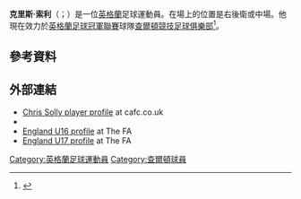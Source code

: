 '''克里斯·索利'''（{{lang-en|Chris Solly}}；{{bd|1991年|1月20日}}）是一位[[英格蘭|英格蘭]]足球運動員。在場上的位置是右後衛或中場。他現在效力於[[英格蘭足球冠軍聯賽|英格蘭足球冠軍聯賽]]球隊[[查爾頓競技足球俱樂部|查爾頓競技足球俱樂部]]<ref>{{cite web | title=Norwich drop down to League One | publisher=BBC Sport | date=2009-05-03 | url=http://news.bbc.co.uk/sport1/hi/football/eng_div_1/8015098.stm | accessdate=2015-06-09 | archive-date=2009-05-04 | archive-url=https://web.archive.org/web/20090504080027/http://news.bbc.co.uk/sport1/hi/football/eng_div_1/8015098.stm | dead-url=no }}</ref>。

==參考資料==
{{Reflist}}

==外部連結==
*[https://web.archive.org/web/20120813141030/http://www.cafc.co.uk/page/ProfilesDetail/0,,10267~44059,00.html Chris Solly player profile] at cafc.co.uk
*{{soccerbase|id=51397}}
*[http://www.thefa.com/england/mens-u16s/team/search?s=solly England U16 profile] {{Wayback|url=http://www.thefa.com/england/mens-u16s/team/search?s=solly |date=20140714223834 }} at The FA
*[http://www.thefa.com/england/mens-u17s/team/search?s=solly England U17 profile] at The FA

{{DEFAULTSORT:Solly, Chris}}
[[Category:英格蘭足球運動員|Category:英格蘭足球運動員]]
[[Category:查爾頓球員|Category:查爾頓球員]]